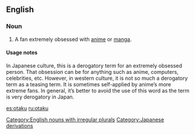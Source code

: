 {{rfv|narrow context, wrong langauge?}}
{{wikipedia}}
==English==

===Noun===
{{en-noun|otaku}}

# {{italbrac|used teasingly or sometimes self-applied}} A fan extremely obsessed with [[anime]] or [[manga]].

====Usage notes====
In Japanese culture, this is a derogatory term for an extremely obsessed person. That obsession can be for anything such as anime, computers, celebrities, etc. However, in western culture, it is not so much a derogatory term as a teasing term. It is sometimes self-applied by anime’s more extreme fans. In general, it’s better to avoid the use of this word as the term is very derogatory in Japan.

[[Category:English nouns with irregular plurals]]
[[Category:Japanese derivations]]

[[es:otaku]]
[[ru:otaku]]